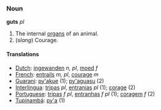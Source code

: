 === Noun ===

'''guts''' ''pl''

#The internal [[organ]]s of an animal.
#(''slang'') Courage.

==== Translations ====
*[[Dutch]]: [[ingewanden]] ''n, pl'', [[moed]] ''f''
*[[French]]: [[entrails]] ''m, pl'', [[courage]] ''m''
*[[Guarani]]: [[py'akue]] (1); [[py'aguasu]] (2)
*[[Interlingua]]: [[tripas]] ''pl'', [[entranias]] ''pl'' (1); [[corage]] (2)
*[[Portuguese]]: [[tripas]] ''f pl'', [[entranhas]] ''f pl'' (1); [[coragem]] ''f'' (2)
*[[Tupinambá]]: [[py'a]] (1)